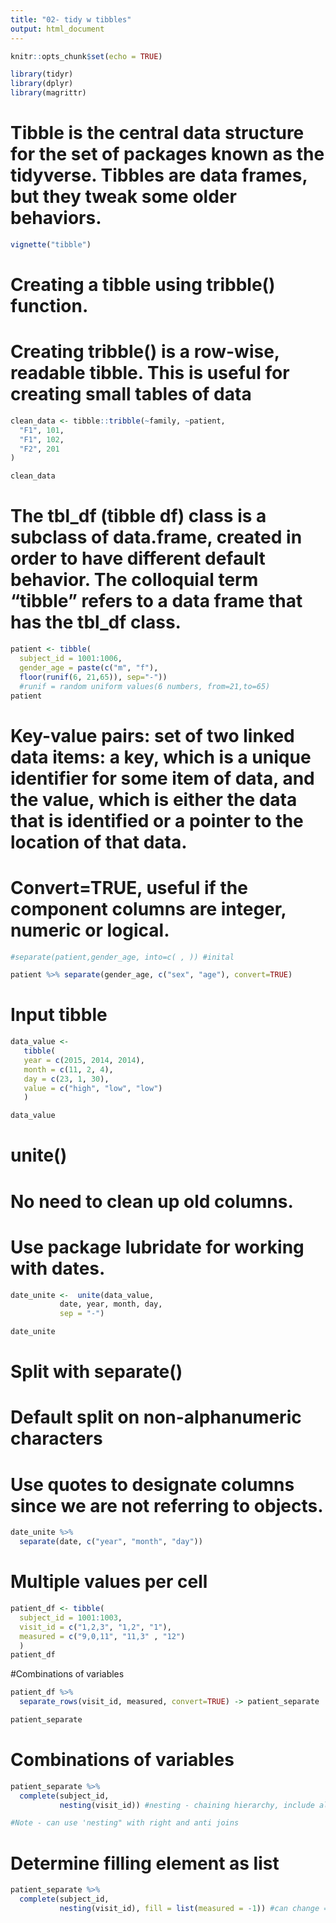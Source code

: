 ---
title: "02- tidy w tibbles"
output: html_document
---
```{r setup, include=FALSE}
knitr::opts_chunk$set(echo = TRUE)
```

```{r}
library(tidyr)
library(dplyr)
library(magrittr)
```
# Tibble is the central data structure for the set of packages known as the tidyverse. Tibbles are data frames, but they tweak some older behaviors.
```{r}
vignette("tibble")
```
# Creating a tibble using tribble() function.
# Creating tribble() is a row-wise, readable tibble. This is useful for   creating small tables of data
```{r}
clean_data <- tibble::tribble(~family, ~patient,
  "F1", 101,
  "F1", 102,
  "F2", 201
)

clean_data
```
# The tbl_df (tibble df) class is a subclass of data.frame, created in order to have different default behavior. The colloquial term "tibble" refers to a data frame that has the tbl_df class. 

```{r}
patient <- tibble(
  subject_id = 1001:1006,
  gender_age = paste(c("m", "f"), 
  floor(runif(6, 21,65)), sep="-"))
  #runif = random uniform values(6 numbers, from=21,to=65)
patient
```

# Key-value pairs: set of two linked data items: a key, which is a unique identifier for some item of data, and the value, which is either the data that is identified or a pointer to the location of that data.
# Convert=TRUE, useful if the component columns are integer, numeric or logical.
```{r}
#separate(patient,gender_age, into=c( , )) #inital

patient %>% separate(gender_age, c("sex", "age"), convert=TRUE)
```

# Input tibble
```{r}
data_value <- 
   tibble(
   year = c(2015, 2014, 2014),
   month = c(11, 2, 4),
   day = c(23, 1, 30),
   value = c("high", "low", "low")
   ) 

data_value
```
# unite()
# No need to clean up old columns.
# Use package lubridate for working with dates.
```{r}
date_unite <-  unite(data_value, 
           date, year, month, day, 
           sep = "-") 

date_unite
```
# Split with separate()
# Default split on non-alphanumeric characters
# Use quotes to designate columns since we are not referring to objects.

```{r}
date_unite %>%
  separate(date, c("year", "month", "day"))
```

# Multiple values per cell
```{r}
patient_df <- tibble(
  subject_id = 1001:1003, 
  visit_id = c("1,2,3", "1,2", "1"),
  measured = c("9,0,11", "11,3" , "12")
  )
patient_df
```

#Combinations of variables
```{r}
patient_df %>% 
  separate_rows(visit_id, measured, convert=TRUE) -> patient_separate

patient_separate
```

# Combinations of variables

```{r}
patient_separate %>% 
  complete(subject_id, 
           nesting(visit_id)) #nesting - chaining hierarchy, include all possible combinations of values, will fill with NA

#Note - can use 'nesting" with right and anti joins
```

# Determine filling element as list

```{r}
patient_separate %>% 
  complete(subject_id, 
           nesting(visit_id), fill = list(measured = -1)) #can change = value of choice
```
